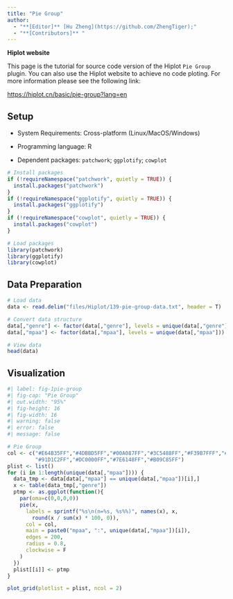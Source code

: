 ```yaml
---
title: "Pie Group"
author:
  - "**[Editor]** [Hu Zheng](https://github.com/ZhengTiger);"
  - "**[Contributors]** "
---
```


::: callout-note
**Hiplot website**

This page is the tutorial for source code version of the Hiplot `Pie Group` plugin. You can also use the Hiplot website to achieve no code ploting. For more information please see the following link:

<https://hiplot.cn/basic/pie-group?lang=en>
:::

## Setup

-   System Requirements: Cross-platform (Linux/MacOS/Windows)

-   Programming language: R

-   Dependent packages: `patchwork`; `ggplotify`; `cowplot`

```r
# Install packages
if (!requireNamespace("patchwork", quietly = TRUE)) {
  install.packages("patchwork")
}
if (!requireNamespace("ggplotify", quietly = TRUE)) {
  install.packages("ggplotify")
}
if (!requireNamespace("cowplot", quietly = TRUE)) {
  install.packages("cowplot")
}

# Load packages
library(patchwork)
library(ggplotify)
library(cowplot)
```

## Data Preparation

```r
# Load data
data <- read.delim("files/Hiplot/139-pie-group-data.txt", header = T)

# Convert data structure
data[,"genre"] <- factor(data[,"genre"], levels = unique(data[,"genre"]))
data[,"mpaa"] <- factor(data[,"mpaa"], levels = unique(data[,"mpaa"]))

# View data
head(data)
```

## Visualization

```r
#| label: fig-1pie-group
#| fig-cap: "Pie Group"
#| out.width: "95%"
#| fig-height: 16
#| fig-width: 16
#| warning: false
#| error: false
#| message: false

# Pie Group
col <- c("#E64B35FF","#4DBBD5FF","#00A087FF","#3C5488FF","#F39B7FFF","#8491B4FF",
         "#91D1C2FF","#DC0000FF","#7E6148FF","#B09C85FF")
plist <- list()
for (i in 1:length(unique(data[,"mpaa"]))) {
  data_tmp <- data[data[,"mpaa"] == unique(data[,"mpaa"])[i],]
  x <- table(data_tmp[,"genre"])
  ptmp <- as.ggplot(function(){
    par(oma=c(0,0,0,0))
    pie(x,
      labels = sprintf("%s\n(n=%s, %s%%)", names(x), x,
        round(x / sum(x) * 100, 0)),
      col = col,
      main = paste0("mpaa", ":", unique(data[,"mpaa"])[i]),
      edges = 200,
      radius = 0.8,
      clockwise = F
    )
  })
  plist[[i]] <- ptmp
}

plot_grid(plotlist = plist, ncol = 2)
```



